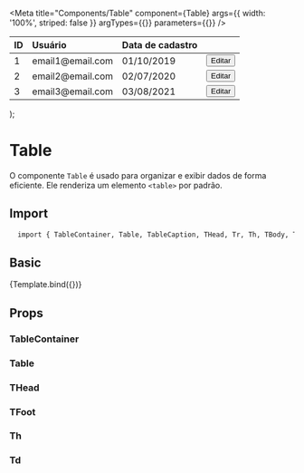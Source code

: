 

<Meta
  title="Components/Table"
  component={Table}
  args={{ width: '100%', striped: false }}
  argTypes={{}}
  parameters={{}}
/>

  <TableContainer>
    <Table role="table" {...args}>
      <THead>
        <Tr>
          <Th>ID</Th>
          <Th align="left">Usuário</Th>
          <Th>Data de cadastro</Th>
          <Th>&nbsp;</Th>
        </Tr>
      </THead>
      <TBody>
        <Tr>
          <Td data-label="ID">1</Td>
          <Td data-label="Usuário" color="yellow" align="left">
            email1@email.com
          </Td>
          <Td data-label="Data de cadastro">01/10/2019</Td>
          <Td w="150px" align="right">
            <Button variant="filled">Editar</Button>
          </Td>
        </Tr>
        <Tr>
          <Td data-label="ID">2</Td>
          <Td data-label="Usuário" color="yellow" align="left">
            email2@email.com
          </Td>
          <Td data-label="Data de cadastro">02/07/2020</Td>
          <Td w="150px" align="right">
            <Button variant="filled">Editar</Button>
          </Td>
        </Tr>
        <Tr>
          <Td data-label="ID">3</Td>
          <Td data-label="Usuário" color="yellow" align="left">
            email3@email.com
          </Td>
          <Td data-label="Data de cadastro">03/08/2021</Td>
          <Td w="150px" align="right">
            <Button variant="filled">Editar</Button>
          </Td>
        </Tr>
      </TBody>
    </Table>
  </TableContainer>
);

# Table

<!-- Adicionar uma descrição para o componente -->

O componente `Table` é usado para organizar e exibir dados de forma eficiente. Ele renderiza um elemento `<table>` por padrão.

## Import

```sh
  import { TableContainer, Table, TableCaption, THead, Tr, Th, TBody, Td, TFoot } from '@drogo-ui/components';
```

## Basic

<Canvas>
  <Story name="Basic" args={{}} argTypes={{}} parameters={{}}>
    {Template.bind({})}
  </Story>
</Canvas>

## Props

### TableContainer

<ArgsTable of={TableContainer} />

### Table

<ArgsTable of={Table} />

### THead

<ArgsTable of={THead} />

### TFoot

<ArgsTable of={TFoot} />

### Th

<ArgsTable of={Th} />

### Td

<ArgsTable of={Td} />
